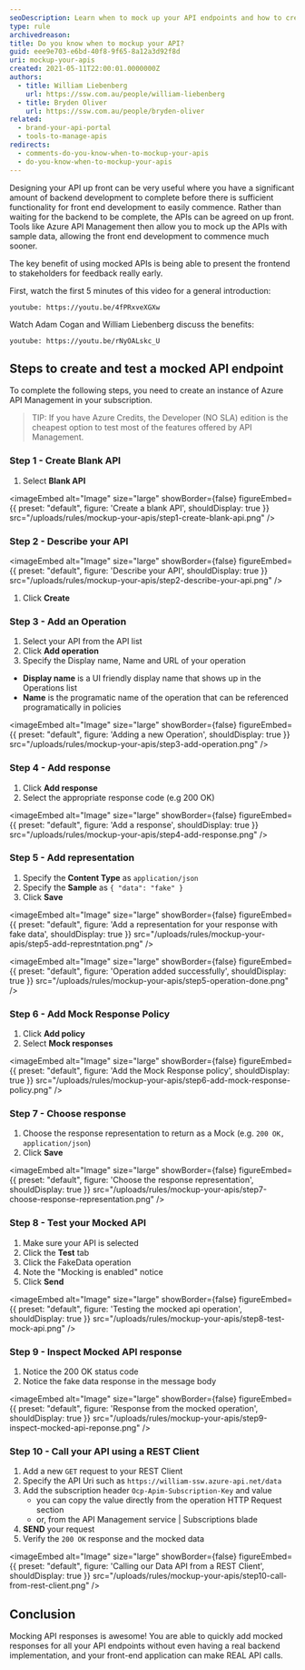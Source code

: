 ```yaml
---
seoDescription: Learn when to mock up your API endpoints and how to create a mocked API endpoint using Azure API Management.
type: rule
archivedreason:
title: Do you know when to mockup your API?
guid: eee9e703-e6bd-40f8-9f65-8a12a3d92f8d
uri: mockup-your-apis
created: 2021-05-11T22:00:01.0000000Z
authors:
  - title: William Liebenberg
    url: https://ssw.com.au/people/william-liebenberg
  - title: Bryden Oliver
    url: https://ssw.com.au/people/bryden-oliver
related:
  - brand-your-api-portal
  - tools-to-manage-apis
redirects:
  - comments-do-you-know-when-to-mockup-your-apis
  - do-you-know-when-to-mockup-your-apis
---
```


Designing your API up front can be very useful where you have a significant amount of backend development to complete before there is sufficient functionality for front end development to easily commence.
Rather than waiting for the backend to be complete, the APIs can be agreed on up front. Tools like Azure API Management then allow you to mock up the APIs with sample data, allowing the front end development to commence much sooner.

The key benefit of using mocked APIs is being able to present the frontend to stakeholders for feedback really early.

First, watch the first 5 minutes of this video for a general introduction:

`youtube: https://youtu.be/4fPRxveXGXw`

Watch Adam Cogan and William Liebenberg discuss the benefits:

`youtube: https://youtu.be/rNyOALskc_U`

## Steps to create and test a mocked API endpoint

To complete the following steps, you need to create an instance of Azure API Management in your subscription.

> TIP: If you have Azure Credits, the Developer (NO SLA) edition is the cheapest option to test most of the features offered by API Management.

### Step 1 - Create Blank API

1. Select **Blank API**


<imageEmbed
  alt="Image"
  size="large"
  showBorder={false}
  figureEmbed={{
    preset: "default",
    figure: 'Create a blank API',
    shouldDisplay: true
  }}
  src="/uploads/rules/mockup-your-apis/step1-create-blank-api.png"
/>

### Step 2 - Describe your API


<imageEmbed
  alt="Image"
  size="large"
  showBorder={false}
  figureEmbed={{
    preset: "default",
    figure: 'Describe your API',
    shouldDisplay: true
  }}
  src="/uploads/rules/mockup-your-apis/step2-describe-your-api.png"
/>

1. Click **Create**

### Step 3 - Add an Operation

1. Select your API from the API list
2. Click **Add operation**
3. Specify the Display name, Name and URL of your operation

- **Display name** is a UI friendly display name that shows up in the Operations list
- **Name** is the programatic name of the operation that can be referenced programatically in policies


<imageEmbed
  alt="Image"
  size="large"
  showBorder={false}
  figureEmbed={{
    preset: "default",
    figure: 'Adding a new Operation',
    shouldDisplay: true
  }}
  src="/uploads/rules/mockup-your-apis/step3-add-operation.png"
/>

### Step 4 - Add response

1. Click **Add response**
2. Select the appropriate response code (e.g 200 OK)


<imageEmbed
  alt="Image"
  size="large"
  showBorder={false}
  figureEmbed={{
    preset: "default",
    figure: 'Add a response',
    shouldDisplay: true
  }}
  src="/uploads/rules/mockup-your-apis/step4-add-response.png"
/>

### Step 5 - Add representation

1. Specify the **Content Type** as `application/json`
2. Specify the **Sample** as `{ "data": "fake" }`
3. Click **Save**


<imageEmbed
  alt="Image"
  size="large"
  showBorder={false}
  figureEmbed={{
    preset: "default",
    figure: 'Add a representation for your response with fake data',
    shouldDisplay: true
  }}
  src="/uploads/rules/mockup-your-apis/step5-add-represtntation.png"
/>


<imageEmbed
  alt="Image"
  size="large"
  showBorder={false}
  figureEmbed={{
    preset: "default",
    figure: 'Operation added successfully',
    shouldDisplay: true
  }}
  src="/uploads/rules/mockup-your-apis/step5-operation-done.png"
/>

### Step 6 - Add Mock Response Policy

1. Click **Add policy**
2. Select **Mock responses**


<imageEmbed
  alt="Image"
  size="large"
  showBorder={false}
  figureEmbed={{
    preset: "default",
    figure: 'Add the Mock Response policy',
    shouldDisplay: true
  }}
  src="/uploads/rules/mockup-your-apis/step6-add-mock-response-policy.png"
/>

### Step 7 - Choose response

1. Choose the response representation to return as a Mock (e.g. `200 OK, application/json`)
2. Click **Save**


<imageEmbed
  alt="Image"
  size="large"
  showBorder={false}
  figureEmbed={{
    preset: "default",
    figure: 'Choose the response representation',
    shouldDisplay: true
  }}
  src="/uploads/rules/mockup-your-apis/step7-choose-response-representation.png"
/>

### Step 8 - Test your Mocked API

1. Make sure your API is selected
2. Click the **Test** tab
3. Click the FakeData operation
4. Note the "Mocking is enabled" notice
5. Click **Send**


<imageEmbed
  alt="Image"
  size="large"
  showBorder={false}
  figureEmbed={{
    preset: "default",
    figure: 'Testing the mocked api operation',
    shouldDisplay: true
  }}
  src="/uploads/rules/mockup-your-apis/step8-test-mock-api.png"
/>

### Step 9 - Inspect Mocked API response

1. Notice the 200 OK status code
2. Notice the fake data response in the message body


<imageEmbed
  alt="Image"
  size="large"
  showBorder={false}
  figureEmbed={{
    preset: "default",
    figure: 'Response from the mocked operation',
    shouldDisplay: true
  }}
  src="/uploads/rules/mockup-your-apis/step9-inspect-mocked-api-reponse.png"
/>

### Step 10 - Call your API using a REST Client

1. Add a new `GET` request to your REST Client
2. Specify the API Uri such as `https://william-ssw.azure-api.net/data`
3. Add the subscription header `Ocp-Apim-Subscription-Key` and value
   - you can copy the value directly from the operation HTTP Request section
   - or, from the API Management service | Subscriptions blade
4. **SEND** your request
5. Verify the `200 OK` response and the mocked data


<imageEmbed
  alt="Image"
  size="large"
  showBorder={false}
  figureEmbed={{
    preset: "default",
    figure: 'Calling our Data API from a REST Client',
    shouldDisplay: true
  }}
  src="/uploads/rules/mockup-your-apis/step10-call-from-rest-client.png"
/>

## Conclusion

Mocking API responses is awesome! You are able to quickly add mocked responses for all your API endpoints without even having a real backend implementation, and your front-end application can make REAL API calls.
